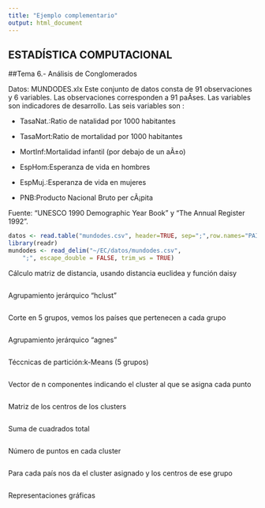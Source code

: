 ```yaml
---
title: "Ejemplo complementario"
output: html_document
---
```


## ESTADÍSTICA COMPUTACIONAL

##Tema 6.- Análisis de Conglomerados



Datos: MUNDODES.xlx
Este conjunto de datos consta de 91 observaciones y 6 variables. 
Las observaciones corresponden a 91 paÃ­ses. 
Las variables son indicadores de desarrollo. Las seis variables son :

  - TasaNat.:Ratio de natalidad por 1000 habitantes
 
  - TasaMort:Ratio de mortalidad por 1000 habitantes
  
  - MortInf:Mortalidad infantil (por debajo de un aÃ±o)
  - EspHom:Esperanza de vida en hombres 
  
  - EspMuj.:Esperanza de vida en mujeres 
  
  - PNB:Producto Nacional Bruto per cÃ¡pita
  
  Fuente: "UNESCO 1990 Demographic Year Book" y "The Annual Register 1992".


```r
datos <- read.table("mundodes.csv", header=TRUE, sep=";",row.names="PAIS")
library(readr)
mundodes <- read_delim("~/EC/datos/mundodes.csv", 
    ";", escape_double = FALSE, trim_ws = TRUE)

```

Cálculo matriz de distancia, usando distancia euclidea y función daisy

```r

```



Agrupamiento jerárquico "hclust"
 

```r


```



Corte en 5 grupos, vemos los países que pertenecen a cada grupo

```r


```

Agrupamiento jerárquico "agnes"


```r

```

Téccnicas de partición:k-Means (5 grupos)
 
 
```r


```

Vector de n componentes indicando el cluster al que se asigna  cada punto

```r

```

Matriz de los centros de los clusters 

```r

```

Suma de cuadrados total

```r

```



Número de puntos en cada cluster

```r

```


Para cada país nos da el cluster asignado y los centros de ese grupo

```r

```


Representaciones gráficas

```r


```



